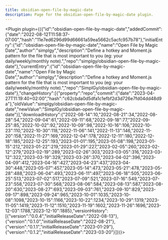 ---
title: obsidian-open-file-by-magic-date
description: Page for the obsidian-open-file-by-magic-date plugin.
---


<Plugin plugin={({"id":"obsidian-open-file-by-magic-date","addedCommit":{"date":"2022-08-12T11:58:37-07:00","hash":"11e7ed6296d99d66661a59ea5662c5acfc957b78"},"initialEntry":{"id":"obsidian-open-file-by-magic-date","name":"Open File by Magic Date","author":"simplgy","description":"Define a hotkey and Moment.js pattern for the file that is most important to you (eg: your daily/weekly/monthly note).","repo":"simplgy/obsidian-open-file-by-magic-date"},"currentEntry":{"id":"obsidian-open-file-by-magic-date","name":"Open File by Magic Date","author":"simplgy","description":"Define a hotkey and Moment.js pattern for the file that is most important to you (eg: your daily/weekly/monthly note).","repo":"SimplGy/obsidian-open-file-by-magic-date"},"changeHistory":[{"property":"repo","commit":{"date":"2023-04-27T11:19:40+02:00","hash":"c62cbda0d5dfa1c1efbf2d3d726e7fd04dd48d9a"},"oldValue":"simplgy/obsidian-open-file-by-magic-date","newValue":"SimplGy/obsidian-open-file-by-magic-date"}],"downloadHistory":{"2022-08-14":10,"2022-08-21":34,"2022-08-28":54,"2022-09-04":61,"2022-09-11":68,"2022-09-18":77,"2022-09-25":85,"2022-10-02":92,"2022-10-09":98,"2022-10-16":106,"2022-10-23":110,"2022-10-30":118,"2022-11-06":141,"2022-11-13":146,"2022-11-20":158,"2022-11-27":169,"2022-12-04":178,"2022-12-11":180,"2022-12-18":185,"2022-12-25":193,"2023-01-01":195,"2023-01-08":198,"2023-01-15":212,"2023-01-22":219,"2023-01-29":227,"2023-02-05":260,"2023-02-12":279,"2023-02-19":289,"2023-02-26":303,"2023-03-05":316,"2023-03-12":322,"2023-03-19":329,"2023-03-26":370,"2023-04-02":396,"2023-04-09":412,"2023-04-16":427,"2023-04-23":437,"2023-04-30":448,"2023-05-07":457,"2023-05-14":473,"2023-05-21":478,"2023-05-28":488,"2023-06-04":493,"2023-06-11":497,"2023-06-18":505,"2023-06-25":513,"2023-07-02":517,"2023-07-09":521,"2023-07-16":549,"2023-07-23":558,"2023-07-30":568,"2023-08-06":584,"2023-08-13":587,"2023-08-20":630,"2023-08-27":693,"2023-09-03":761,"2023-09-10":829,"2023-09-17":898,"2023-09-24":965,"2023-10-01":1035,"2023-10-08":1098,"2023-10-15":1166,"2023-10-22":1234,"2023-10-29":1319,"2023-11-05":1419,"2023-11-12":1510,"2023-11-19":1602,"2023-11-26":1696,"2023-12-03":1788,"2023-12-10":1885},"versionHistory":[{"version":"0.0.4","initialReleaseDate":"2022-08-13"},{"version":"0.1.0","initialReleaseDate":"2022-08-21"},{"version":"0.1.1","initialReleaseDate":"2023-01-29"},{"version":"0.1.2","initialReleaseDate":"2023-03-20"}]})}></Plugin>